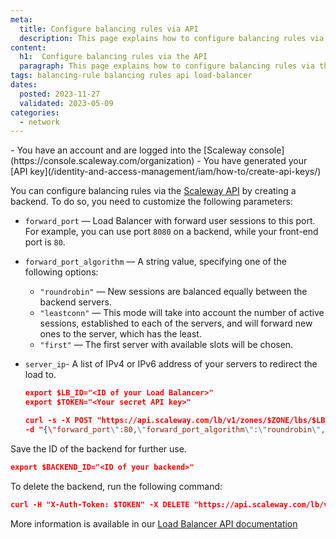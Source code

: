 ```yaml
---
meta:
  title: Configure balancing rules via API
  description: This page explains how to configure balancing rules via the API
content:
  h1:  Configure balancing rules via the API
  paragraph: This page explains how to configure balancing rules via the API
tags: balancing-rule balancing rules api load-balancer
dates:
  posted: 2023-11-27
  validated: 2023-05-09
categories:
  - network
---
```


<Macro id="requirements" />

<Message type="requirement">
  - You have an account and are logged into the [Scaleway console](https://console.scaleway.com/organization)
  - You have generated your [API key](/identity-and-access-management/iam/how-to/create-api-keys/)
</Message>

You can configure balancing rules via the [Scaleway API](https://www.scaleway.com/en/developers/api/) by creating a backend. To do so, you need to customize the following parameters:

- `forward_port` — Load Balancer with forward user sessions to this port. For example, you can use port `8080` on a backend, while your front-end port is `80`.
- `forward_port_algorithm` — A string value, specifying one of the following options:
  - `"roundrobin"` — New sessions are balanced equally between the backend servers.
  - `"leastconn"` — This mode will take into account the number of active sessions, established to each of the servers, and will forward new ones to the server, which has the least.
  - `"first"` — The first server with available slots will be chosen.
- `server_ip`- A list of IPv4 or IPv6 address of your servers to redirect the load to.

  ```json
  export $LB_ID="<ID of your Load Balancer>"
  export $TOKEN="<Your secret API key>"

  curl -s -X POST "https://api.scaleway.com/lb/v1/zones/$ZONE/lbs/$LB_ID/backends" -H "accept: application/json" -H "X-Auth-Token: $TOKEN" -H "Content-Type: application/json" \
  -d "{\"forward_port\":80,\"forward_port_algorithm\":\"roundrobin\",\"forward_protocol\":\"tcp\",\"health_check\":{\"check_delay\":2000,\"check_max_retries\":3,\"check_timeout\":1000,\"port\":80,\"tcp_config\":{}},\"name\":\"main backend\",\"send_proxy_v2\":false,\"server_ip\":[\"<REPLACE-BY-IP-OF-YOUR-SERVER1>\", \"<REPLACE-BY-IP-OF-YOUR-SERVER2>\"]}" | jq .
  ```

Save the ID of the backend for further use.
```json
export $BACKEND_ID="<ID of your backend>"
```

To delete the backend, run the following command:
```json
curl -H "X-Auth-Token: $TOKEN" -X DELETE "https://api.scaleway.com/lb/v1/zones/$ZONE/lbs/$LB_ID/backends/$BACKEND_ID"
```

More information is available in our [Load Balancer API documentation](https://www.scaleway.com/en/developers/api/load-balancer/zoned-api/)